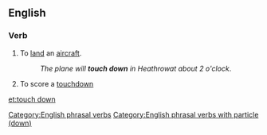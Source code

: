 {{also|touchdown}}
==English==

===Verb===
{{en-verb|inf=to [[touch]] [[down]]|touches down|touching down|touched down}}

# {{aviation}} To [[land]] an [[aircraft]].
#: ''The plane will '''touch down''' in Heathrowat about 2 o'clock''.
# {{American football}} To score a [[touchdown]]

[[Category:English phrasal verbs]]
[[Category:English phrasal verbs with particle (down)]]

[[et:touch down]]